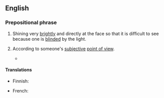 ==English==

===Prepositional phrase===
{{en-PP}}

# Shining very [[brightly]] and directly at the face so that it is difficult to see because one is [[blinded]] by the light.
#: {{ux|en|I couldn't see the traffic light because the sun was '''in my eyes'''.}}
# {{lb|en|figuratively}} According to someone's [[subjective]] [[point of view]].
#* {{RQ:KJV|1 Chronicles|21|23|page=531|column=1|text=And Ornan ſaide vnto Dauid, Take ''it'' to thee, and let my lord the king do that which ''is'' good '''in his eyes'''.}}

====Translations====
{{trans-top|(figurative) according to someone's point of view}}
* Finnish: {{t|fi|mielestä}}
{{trans-mid}}
* French: {{t+|fr|aux yeux de}}
{{trans-bottom}}
